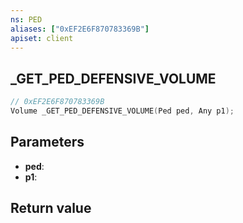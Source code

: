 ```yaml
---
ns: PED
aliases: ["0xEF2E6F870783369B"]
apiset: client
---
```

## _GET_PED_DEFENSIVE_VOLUME

```c
// 0xEF2E6F870783369B
Volume _GET_PED_DEFENSIVE_VOLUME(Ped ped, Any p1);
```


## Parameters
* **ped**:
* **p1**:

## Return value